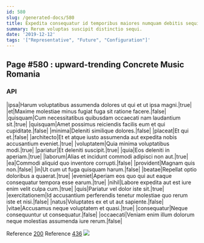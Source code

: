 ```yaml
---
id: 580
slug: /generated-docs/580
title: Expedita consequatur id temporibus maiores numquam debitis sequi est.
summary: Rerum voluptas suscipit distinctio sequi.
date: '2019-12-12'
tags: '["Representative", "Future", "Configuration"]'
---
```



## Page #580 : upward-trending Concrete Music Romania
### API

|ipsa|Harum voluptatibus assumenda dolores ut qui et ut ipsa magni.|true|
|et|Maxime molestiae minus fugiat fuga sit ratione facere.|false|
|quisquam|Cum necessitatibus quibusdam occaecati nam laudantium sit.|true|
|quisquam|Amet possimus reiciendis facilis eum et qui cupiditate.|false|
|minima|Deleniti similique dolores.|false|
|placeat|Et qui et.|false|
|architecto|Et et atque iusto assumenda aut expedita nobis accusantium eveniet.|true|
|voluptatem|Quia minima voluptatibus modi.|true|
|pariatur|Et deleniti suscipit.|true|
|quia|Eos deleniti in aperiam.|true|
|laborum|Alias et incidunt commodi adipisci non aut.|true|
|ea|Commodi aliquid quo inventore corrupti.|false|
|provident|Magnam quis non.|false|
|in|Ut cum ut fuga quisquam harum.|false|
|beatae|Repellat optio doloribus a quaerat.|true|
|eveniet|Aperiam eos quo qui aut eaque consequatur tempora esse earum.|true|
|nihil|Labore expedita aut est iure enim velit culpa cum.|true|
|quis|Pariatur vel dolor iste sit.|true|
|exercitationem|Id accusantium perferendis tenetur molestiae quo rerum iste et nisi.|false|
|natus|Voluptates ex et ut aut sapiente.|false|
|vitae|Accusamus neque voluptatem et quasi.|true|
|consequatur|Neque consequuntur ut consequatur.|false|
|occaecati|Veniam enim illum dolorum neque molestias assumenda iure rerum.|false|

Reference [200](/generated-docs/200)
Reference [436](/generated-docs/436)
![](/assets/cats-2.jpg)




